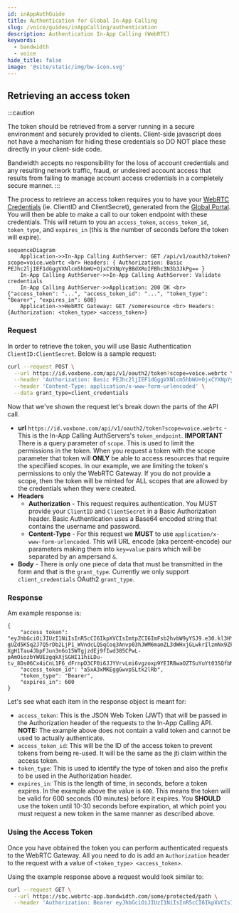 ```yaml
---
id: inAppAuthGuide
title: Authentication for Global In-App Calling
slug: /voice/guides/inAppCalling/authentication
description: Authentication In-App Calling (WebRTC)
keywords:
  - bandwidth
  - voice
hide_title: false
image: '@site/static/img/bw-icon.svg'
---
```

## Retrieving an access token

:::caution

The token should be retrieved from a server running in a secure environment and securely provided to clients. Client-side javascript does not have a mechanism for hiding these credentials so DO NOT place these directly in your client-side code.

Bandwidth accepts no responsibility for the loss of account credentials and any resulting network traffic, fraud, or undesired account access that results from failing to manage account access credentials in a completely secure manner.
:::


The process to retrieve an access token requires you to have your [WebRTC Credentials](./inAppGuide.mdx#generating-credentials-for-an-access-token) (ie. ClientID and ClientSecret), generated from the [Global Portal](https://login.voxbone.com/login). You will then be able to make a call to our token endpoint with these credentials. This will return to you an `access_token`, `access_token_id`, `token_type`, and `expires_in` (this is the number of seconds before the token will expire).

```mermaid
sequenceDiagram
    Application->>In-App Calling AuthServer: GET /api/v1/oauth2/token?scope=voice.webrtc <br> Headers: { Authorization: Basic PEJhc2ljIEF1dGggVXNlcm5hbWU+OjxCYXNpYyBBdXRoIFBhc3N3b3JkPg== }
    In-App Calling AuthServer->>In-App Calling AuthServer: Validate credentials
    In-App Calling AuthServer->>Application: 200 OK <br> {"access_token": "...", "access_token_id": "...", "token_type": "Bearer", "expires_in": 600}
    Application->>WebRTC Gateway: GET /someresource <br> Headers: {Authorization: <token_type> <access_token>}
```
### Request
In order to retrieve the token, you will use Basic Authentication `ClientID:ClientSecret`. Below is a sample request:

```sh
curl --request POST \
  --url https://id.voxbone.com/api/v1/oauth2/token?scope=voice.webrtc \
  --header 'Authorization: Basic PEJhc2ljIEF1dGggVXNlcm5hbWU+OjxCYXNpYyBBdXRoIFBhc3N3b3JkPg==' \
  --header 'Content-Type: application/x-www-form-urlencoded' \
  --data grant_type=client_credentials
```
Now that we've shown the request let's break down the parts of the API call.

- **url** `https://id.voxbone.com/api/v1/oauth2/token?scope=voice.webrtc` - This is the In-App Calling AuthServers's `token_endpoint`. **IMPORTANT** There is a query parameter of `scope`. This is used to limit the permissions in the token. When you request a token with the scope parameter that token will **ONLY** be able to access resources that require the specifiied scopes. In our example, we are limiting the token's permissions to only the WebRTC Gateway. If you do not provide a scope, then the token will be minted for ALL scopes that are allowed by the credentials when they were created.
- **Headers**
  - **Authorization** - This request requires authentication. You MUST provide your `ClientID` and `ClientSecret` in a Basic Authorization header. Basic Authentication uses a Base64 encoded string that contains the username and password.
  - **Content-Type** - For this request we **MUST** to use `application/x-www-form-urlencoded`. This will URL encode (aka percent-encode) our parameters making them into `key=value` pairs which will be separated by an ampersand `&`.
- **Body** - There is only one piece of data that must be transmitted in the form and that is the `grant_type`. Currently we only support `client_credentials` OAuth2 `grant_type`.

### Response
Am example response is:
```
{
	"access_token": "eyJhbGciOiJIUzI1NiIsInR5cCI6IkpXVCIsImtpZCI6ImFsb2hvbW9yYSJ9.e30.kl3HYFQIcP4xZd78wUkdXxntxBu1d7b5ZCt99qVObC-gUZd5KSq2J7Q5rDb2LjP1_WVndcLQSqCoq3Anvp03hJWM6mamZL3dWHxjGLwkrIlzmNx9ZFGhTGIEsYLyaQqy8MonWYw2mJ4Z0APEfTVbTBHNIGrm_9GT6rIkdOwQFM-XgH1Tau4JbpFJun3n6o15WTgjzdEj9fIwd385CPwL-pAmOiozbYWUEzgqkXjSGHI11hiLDu-tv_8Ds06Cx4iCnL1F6_dFrnpD3CF0i6JJYVrvLmi6vgzoxp9YEIRBwaOZTSuYuYt03SQfbMZy8L2Z71sRKLLGt3TrxgtwyjefpQ",
	"access_token_id": "a5xA3xMKEggGwvpSLtk2lRb",
	"token_type": "Bearer",
	"expires_in": 600
}
```

Let's see what each item in the response object is meant for:
- `access_token`: This is the JSON Web Token (JWT) that will be passed in the Authorization header of the requests to the In-App Calling API. **NOTE:** The example above does not contain a valid token and cannot be used to actually authenticate.
- `access_token_id`: This will be the ID of the access token to prevent tokens from being re-used. It will be the same as the jti claim within the access token.
- `token_type`: This is used to identify the type of token and also the prefix to be used in the Authorization header.
- `expires_in`: This is the length of time, in seconds, before a token expires. In the example above the value is `600`. This means the token will be valid for 600 seconds (10 minutes) before it expires. You **SHOULD** use the token until 10-30 seconds before expiration, at which point you must request a new token in the same manner as described above.

### Using the Access Token

Once you have obtained the token you can perform authenticated requests to the WebRTC Gateway. All you need to do is add an `Authorization` header to the request with a value of `<token_type> <access_token>`.

Using the example response above a request would look similar to:
```sh
curl --request GET \
  --url https://sbc.webrtc-app.bandwidth.com/some/protected/path \
  --header 'Authorization: Bearer eyJhbGciOiJIUzI1NiIsInR5cCI6IkpXVCIsImtpZCI6ImFsb2hvbW9yYSJ9.e30.kl3HYFQIcP4xZd78wUkdXxntxBu1d7b5ZCt99qVObC-gUZd5KSq2J7Q5rDb2LjP1_WVndcLQSqCoq3Anvp03hJWM6mamZL3dWHxjGLwkrIlzmNx9ZFGhTGIEsYLyaQqy8MonWYw2mJ4Z0APEfTVbTBHNIGrm_9GT6rIkdOwQFM-XgH1Tau4JbpFJun3n6o15WTgjzdEj9fIwd385CPwL-pAmOiozbYWUEzgqkXjSGHI11hiLDu-tv_8Ds06Cx4iCnL1F6_dFrnpD3CF0i6JJYVrvLmi6vgzoxp9YEIRBwaOZTSuYuYt03SQfbMZy8L2Z71sRKLLGt3TrxgtwyjefpQ'
```
